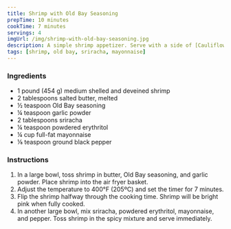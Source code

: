 ```yaml
---
title: Shrimp with Old Bay Seasoning
prepTime: 10 minutes
cookTime: 7 minutes
servings: 4
imgUrl: /img/shrimp-with-old-bay-seasoning.jpg
description: A simple shrimp appetizer. Serve with a side of [Cauliflower Mac and Cheese](/recipes/cauliflower-mac-and-cheese) to make it a main dish.
tags: [shrimp, old bay, sriracha, mayonnaise]
---
```


### Ingredients

- 1 pound (454 g) medium shelled and deveined shrimp
- 2 tablespoons salted butter, melted
- ½ teaspoon Old Bay seasoning
- ¼ teaspoon garlic powder
- 2 tablespoons sriracha
- ¼ teaspoon powdered erythritol
- ¼ cup full-fat mayonnaise
- ⅛ teaspoon ground black pepper

### Instructions

1. In a large bowl, toss shrimp in butter, Old Bay seasoning, and garlic powder. Place shrimp into the air fryer basket.
1. Adjust the temperature to 400°F (205ºC) and set the timer for 7 minutes.
1. Flip the shrimp halfway through the cooking time. Shrimp will be bright pink when fully cooked.
1. In another large bowl, mix sriracha, powdered erythritol, mayonnaise, and pepper. Toss shrimp in the spicy mixture and serve immediately.
